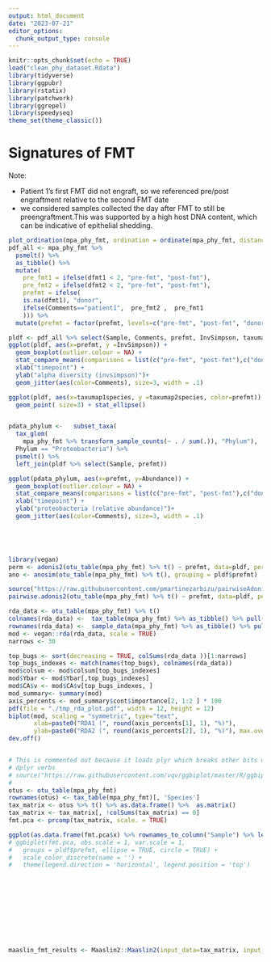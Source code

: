 ```yaml
---
output: html_document
date: "2023-07-21"
editor_options: 
  chunk_output_type: console
---
```


```r
knitr::opts_chunk$set(echo = TRUE)
load("clean_phy_dataset.Rdata")
library(tidyverse)
library(ggpubr)
library(rstatix)
library(patchwork)
library(ggrepel)
library(speedyseq)
theme_set(theme_classic())

```


# Signatures of FMT
Note:

 - Patient 1's first FMT did not engraft, so we referenced pre/post engraftment relative to the second FMT date
 - we considered samples collected the day after FMT to still be preengraftment.This was supported by a high host DNA content, which can be indicative of epithelial shedding. 



```R
plot_ordination(mpa_phy_fmt, ordination = ordinate(mpa_phy_fmt, distance="bray",method = "PCoA"), type = "biplot")
pdf_all <- mpa_phy_fmt %>% 
  psmelt() %>% 
  as_tibble() %>% 
  mutate(
    pre_fmt1 = ifelse(dfmt1 < 2, "pre-fmt", "post-fmt"),
    pre_fmt2 = ifelse(dfmt2 < 2, "pre-fmt", "post-fmt"),
    prefmt = ifelse(
    is.na(dfmt1), "donor", 
    ifelse(Comments=="patient1",  pre_fmt2 ,  pre_fmt1
    ))) %>%
  mutate(prefmt = factor(prefmt, levels=c("pre-fmt", "post-fmt", "donor"), ordered = TRUE))

pldf <- pdf_all %>% select(Sample, Comments, prefmt, InvSimpson, taxumap1species ,  taxumap2species) %>% distinct()
ggplot(pldf, aes(x=prefmt, y =InvSimpson)) + 
  geom_boxplot(outlier.colour = NA) + 
  stat_compare_means(comparisons = list(c("pre-fmt", "post-fmt"),c("donor", "post-fmt"),c("pre-fmt", "donor") ))+ 
  xlab("timepoint") +
  ylab("alpha diversity (invsimpson)")+
  geom_jitter(aes(color=Comments), size=3, width = .1)

ggplot(pldf, aes(x=taxumap1species, y =taxumap2species, color=prefmt)) + 
  geom_point( size=3) + stat_ellipse()


pdata_phylum <-   subset_taxa(
  tax_glom(
    mpa_phy_fmt %>% transform_sample_counts(~ . / sum(.)), "Phylum"), 
  Phylum == "Proteobacteria") %>% 
  psmelt() %>% 
  left_join(pldf %>% select(Sample, prefmt))

ggplot(pdata_phylum, aes(x=prefmt, y=Abundance)) + 
  geom_boxplot(outlier.colour = NA) + 
  stat_compare_means(comparisons = list(c("pre-fmt", "post-fmt"),c("donor", "post-fmt"),c("pre-fmt", "donor") ))+ 
  xlab("timepoint") +
  ylab("proteobacteria (relative abundance)")+
  geom_jitter(aes(color=Comments), size=3, width = .1)
  




library(vegan)
perm <- adonis2(otu_table(mpa_phy_fmt) %>% t() ~ prefmt, data=pldf, permutations=99, method = "bray")
ano <- anosim(otu_table(mpa_phy_fmt) %>% t(), grouping = pldf$prefmt)

source("https://raw.githubusercontent.com/pmartinezarbizu/pairwiseAdonis/master/pairwiseAdonis/R/pairwise.adonis2.R")
pairwise.adonis2(otu_table(mpa_phy_fmt) %>% t() ~ prefmt, data=pldf, permutations=99, method = "bray")

rda_data <- otu_table(mpa_phy_fmt) %>% t()
colnames(rda_data) <-  tax_table(mpa_phy_fmt) %>% as_tibble() %>% pull(Species)
rownames(rda_data) <-  sample_data(mpa_phy_fmt) %>% as_tibble() %>% pull(label)
mod <- vegan::rda(rda_data, scale = TRUE)
narrows <- 30

top_bugs <- sort(decreasing = TRUE, colSums(rda_data ))[1:narrows]
top_bugs_indexes <- match(names(top_bugs), colnames(rda_data))
mod$colsum <- mod$colsum[top_bugs_indexes]
mod$Ybar <- mod$Ybar[,top_bugs_indexes]
mod$CA$v <- mod$CA$v[top_bugs_indexes, ]
mod_summary<- summary(mod)
axis_percents <- mod_summary$cont$importance[2, 1:2 ] * 100
pdf(file = "./tmp_rda_plot.pdf", width = 12, height = 12)
biplot(mod, scaling = "symmetric", type="text",
       xlab=paste0("RDA1 (", round(axis_percents[1], 1), "%)"), 
       ylab=paste0("RDA2 (", round(axis_percents[2], 1), "%)"), max.overlaps=Inf, labSize = 20) 
dev.off()


# This is commented out because it loads plyr which breaks other bits of code involving
# dplyr verbs
# source("https://raw.githubusercontent.com/vqv/ggbiplot/master/R/ggbiplot.r")
# 
otus <- otu_table(mpa_phy_fmt)
rownames(otus) <- tax_table(mpa_phy_fmt)[, 'Species']
tax_matrix <- otus %>% t() %>% as.data.frame() %>%  as.matrix()
tax_matrix <- tax_matrix[, !colSums(tax_matrix) == 0]
fmt.pca <- prcomp(tax_matrix, scale. = TRUE)

ggplot(as.data.frame(fmt.pca$x) %>% rownames_to_column("Sample") %>% left_join(pldf), aes(x=PC1, y=PC2, color=prefmt)) + geom_point() + stat_ellipse()
# ggbiplot(fmt.pca, obs.scale = 1, var.scale = 1,
#   groups = pldf$prefmt, ellipse = TRUE, circle = TRUE) +
#   scale_color_discrete(name = '') +
#   theme(legend.direction = 'horizontal', legend.position = 'top')











maaslin_fmt_results <- Maaslin2::Maaslin2(input_data=tax_matrix, input_metadata=pldf %>% mutate(prefmt=factor(prefmt, ordered = FALSE)) %>% column_to_rownames("Sample"), min_abundance = 0, min_prevalence = 0, reference="prefmt,donor", fixed_effects = "prefmt","pre-fmt-maaslin-associations_ref_donor")



```
